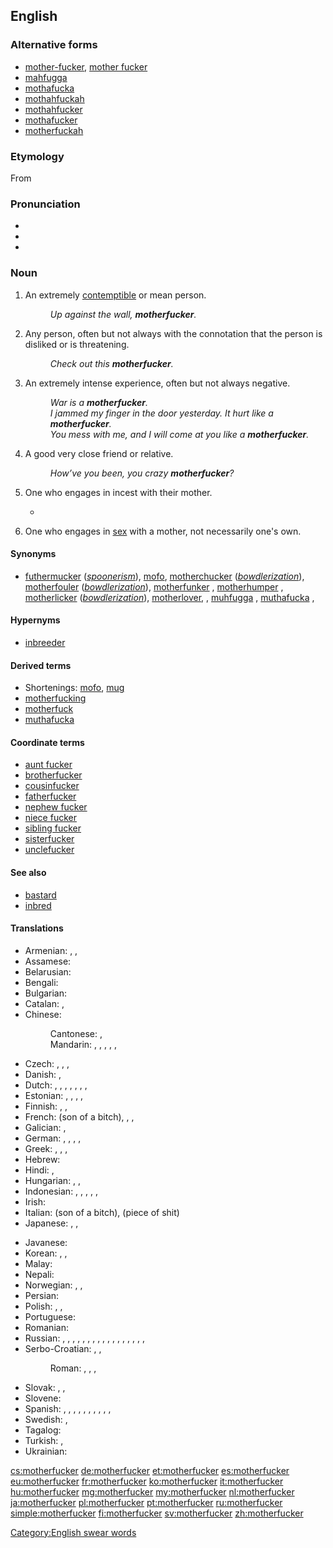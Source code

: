 ==English==

===Alternative forms===
* [[mother-fucker]], [[mother fucker]]
* [[mahfugga]]
* [[mothafucka]]
* [[mothahfuckah]]
* [[mothahfucker]]
* [[mothafucker]]
* [[motherfuckah]]

===Etymology===
From {{compound|mother|fucker|lang=en}}

===Pronunciation===
* {{enPR|mŭth'er-fŭk'er, mŭth'ŭ-fŭk'er}}
* {{audio|en-us-motherfucker.ogg|Audio (US)|lang=en}}
* {{hyphenation|moth|er|fuck|er|lang=en}}

===Noun===
{{en-noun}}

# {{context|strongly|_|vulgar|offensive|lang=en}} An extremely [[contemptible]] or mean person.
#: ''Up against the wall, '''motherfucker'''.''
# {{context|strongly vulgar|lang=en}} Any person, often but not always with the connotation that the person is disliked or is threatening.
#: ''Check out this '''motherfucker'''.''
# {{context|markedly vulgar|lang=en}} An extremely intense experience, often but not always negative.
#: ''War is a '''motherfucker'''.''
#: ''I jammed my finger in the door yesterday. It hurt like a '''motherfucker'''.''
#: ''You mess with me, and I will come at you like a '''motherfucker'''.''
# {{context|teasingly|friendly|jokingly|vulgar|lang=en}} A good very close friend or relative.
#: ''How’ve you been, you crazy '''motherfucker'''?''
# {{context|literally|vulgar|lang=en}} One who engages in incest with their mother.
#* {{seeCites}}
# {{context|literally|vulgar|lang=en}} One who engages in [[sex]] with a mother, not necessarily one's own.

====Synonyms====
* [[futhermucker]] (''[[spoonerism]]''), [[mofo]], [[motherchucker]] (''[[bowdlerization]]''), [[motherfouler]] (''[[bowdlerization]]''), [[motherfunker]] {{qualifier|euphemistic}}, [[motherhumper]] {{qualifier|euphemistic}}, [[motherlicker]] (''[[bowdlerization]]''), [[motherlover]], {{qualifier|euphemistic}}, [[muhfugga]] {{qualifier|African American Vernacular}}, [[muthafucka]] {{qualifier|African American Vernacular}}, 

====Hypernyms====
*[[inbreeder]]

====Derived terms====
* Shortenings: [[mofo]], [[mug]]
* [[motherfucking]]
* [[motherfuck]]
* [[muthafucka]]

====Coordinate terms====
* [[aunt fucker]]
* [[brotherfucker]]
* [[cousinfucker]]
* [[fatherfucker]]
* [[nephew fucker]]
* [[niece fucker]]
* [[sibling fucker]]
* [[sisterfucker]]
* [[unclefucker]]

====See also====
* [[bastard]]
* [[inbred]]

====Translations====
{{trans-top|generic term of abuse}}
* Armenian: {{t|hy|բոզի տղա}}, {{t|hy|բոզի տղեք|p}}, {{t|hy|գանդոն}}
* Assamese: {{t|as|মাকচুদাই|tr=maksudai}}
* Belarusian: {{t|be|вырадак|tr=vyradak|sc=Cyrl}}
* Bengali: {{t|bn|মাদারচোদ|tr=madarchod}}
* Bulgarian: {{t+|bg|копеле|tr=kopele}}
* Catalan: {{t|ca|fill de puta|m}}, {{t|ca|mal parit|m}}
* Chinese:
*: Cantonese: {{t|yue|屌你老母|tr=diu²nei³lo³mo³|sc=Hani}}, {{t|yue|冚家鏟|tr=ham6 gaa1 caan2|sc=Hani}}
*: Mandarin: {{t+|cmn|傻屄|tr=shǎbī|sc=Hani}}, {{t+|cmn|肏你媽|sc=Hani}}, {{t|cmn|肏你妈|tr=cào nǐ mā|sc=Hani}}, {{t+|cmn|幹你娘|sc=Hani}}, {{t|cmn|干你娘|tr=gàn nǐ niang|sc=Hani}}, {{t+|cmn|混蛋|tr=hùndàn|sc=Hani}}
* Czech: {{t+|cs|zkurvysyn|m}}, {{t+|cs|mamrd|m}}, {{t+|cs|svině|f}}, {{t+|cs|hajzl}}
* Danish: {{t|da|skiderik|c}}, {{t+|da|stodder|c}}
* Dutch: {{t|nl|moederneuker}} {{qualifier|never used except to be funny}}, {{t+|nl|kankerlijer}}, {{t|nl|mogool}} {{qualifier|more common}}, {{t+|nl|klootzak}}, {{t+|nl|kelerelijer}}, {{t|nl|klerelijer}}, {{t+|nl|teringlijder|alt=teringlij(d)er}}, {{t+|nl|tyfuslijder|alt=tyfuslij(d)er}}
* Estonian: {{t|et|piider}}, {{t+|et|munn}}, {{t|et|türapea}}, {{t|et|värdjas}}, {{t|et|sitapea}}
* Finnish: {{t+|fi|kusipää}}, {{t+|fi|paskiainen}}, {{t+|fi|mulkku}}
* French: {{t+|fr|fils de pute}} (son of a bitch), {{t+|fr|enculé de ta mère}}, {{t+|fr|connard|m}}, {{t+|fr|connasse|f}}
* Galician: {{t|gl|fillo de puta|m}}, {{t|gl|filla de puta|f}}
* German: {{t+|de|Wichser}}, {{t+|de|Arschloch}}, {{t+|de|Drecksau}}, {{t|de|Mutterficker}} {{qualifier|rare}}, {{t+|de|Scheißkerl}}
* Greek: {{t+|el|καριόλης}}, {{t|el|παλιογαμιόλης}}, {{t|el|παλιοπαπάρας}}, {{t+|el|μαλάκας}}
* Hebrew: {{t|he|בן זונה|tr=ben zona}}
* Hindi: {{t|hi|मादरचोद|tr=madarchod}}, {{t|hi|कमीने|tr=kamīnē}}
* Hungarian: {{t+|hu|anyaszomorító}}, {{t|hu|anyabaszó}}, {{t+|hu|köcsög}}
* Indonesian: {{t+|id|keparat}}, {{t+|id|cukimai}}, {{t+|id| bangsat}}, {{t+|id|bajingan}}, {{t+|id|brengsek}}, {{t+|id|bedebah}}
* Irish: {{t|ga|mac soith|m}}
* Italian: {{t+|it|figlio di puttana}} (son of a bitch), {{t|it|pezzo di merda}} (piece of shit)
* Japanese: {{t+|ja|くそったれ|tr=kusottare}}, {{t|ja|貴様|tr=きさま, kisama}}, {{t|ja|てめえ|tr=temē|sc=Jpan}}
{{trans-mid}}
* Javanese: {{t|jv|mbokné ancok}} {{qualifier|East Java}}
* Korean: {{t|ko|니기미 씹할놈|tr=nigimi ssiphalnom|sc=Kore}} {{qualifier|literally}}, {{t+|ko|개새끼|tr=gaesaekki|sc=Kore}}, {{t+|ko|개자식|tr=gaejasik|sc=Kore}} {{qualifier|both mean son of a bitch}}
* Malay: {{t+|ms|pukimak}}
* Nepali: {{t|ne|माचिक्ने|tr=machikne|sc=Deva}}
* Norwegian: {{t|no|drittsekk|m}}, {{t+|no|rasshøl|n}}, {{t|no|jævel|m}}
* Persian: {{t|fa|مادر جنده|tr=mâdar jende|sc=fa-Arab}}
* Polish: {{t+|pl|skurwysyn|m-pr}}, {{t+|pl|sukinsyn|m-pr}}, {{t+|pl|matkojebca|m-pr}} {{qualifier|literal calque}}
* Portuguese: {{qualifier|Brazil; son of a bitch}} {{t+|pt|filho da puta}}
* Romanian: {{t+|ro|nemernic}}
* Russian: {{t|ru|заёба|m}}, {{t+|ru|су́ка|m|f}}, {{t+|ru|ублю́док}}, {{t+|ru|засра́нец|m}}, {{t+|ru|муда́к|m}}, {{t+|ru|гад|m}}, {{t+|ru|козёл|m}}, {{t+|ru|пидора́с|m}}, {{t+|ru|пи́дор|m}}, {{t+|ru|говню́к|m}}, {{t+|ru|па́дла|m|f}}, {{t|ru|мудоёб|m}}, {{t+|ru|сво́лочь|f}}, {{t+|ru|су́ка|m|f}}, {{t+|ru|муди́ло|n}}, {{t+|ru|ебла́н|m}}, {{t+|ru|долбоёб|m}}, {{t+|ru|муди́ла|m|f}}
* Serbo-Croatian: {{t|sh|мамојебац}}, {{t|sh|бабојебац|sc=Cyrl}}, {{t|sh|зајебант|sc=Cyrl}}
*: Roman: {{t|sh|mamojebac}}, {{t|sh|babojebac}}, {{t+|sh|zajebant}},
* Slovak: {{t|sk|hajzel}}, {{t|sk|zmrd|m}}, {{t|sk|sviňa}}
* Slovene: {{t|sl|pizdun}}
* Spanish: {{t+|es|hijo de puta|m}}, {{t|es|hideputa|m}} {{qualifier|Spain}}, {{t|es|mal parido}}, {{t+|es|huevón|m}}, {{t+|es|pendejo|m}}, {{t+|es|cojudo|m}}, {{t+|es|cojonudo|m}}, {{t|es|trolazo|m}}, {{t|es|rotocafé|m}} {{qualifier|Latin America}}, {{t+|es|hijo de la chingada|m}} {{qualifier|Mexico}}, {{t+|es|cabrón|m}} {{qualifier|Central America}}
* Swedish: {{t|sv|mammaknullare}} {{qualifier|literally, never/rarely used}}, {{t+|sv|jävel|c}} {{qualifier|more common}}
* Tagalog: {{t|tl|putang ina mo}}
* Turkish: {{t+|tr|orospu çocuğu}}, {{t+|tr|piç}}
* Ukrainian: {{t|uk|ублюдок|tr=ubljúdok|sc=Cyrl}}
{{trans-bottom}}

[[Category:English swear words]]

[[cs:motherfucker]]
[[de:motherfucker]]
[[et:motherfucker]]
[[es:motherfucker]]
[[eu:motherfucker]]
[[fr:motherfucker]]
[[ko:motherfucker]]
[[it:motherfucker]]
[[hu:motherfucker]]
[[mg:motherfucker]]
[[my:motherfucker]]
[[nl:motherfucker]]
[[ja:motherfucker]]
[[pl:motherfucker]]
[[pt:motherfucker]]
[[ru:motherfucker]]
[[simple:motherfucker]]
[[fi:motherfucker]]
[[sv:motherfucker]]
[[zh:motherfucker]]